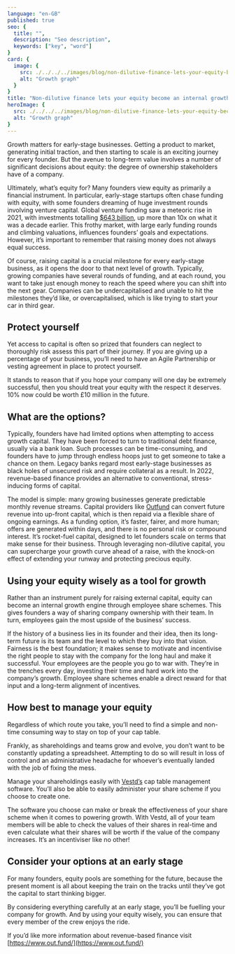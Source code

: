 ```yaml
---
language: "en-GB"
published: true
seo: {
  title: "",
  description: "Seo description",
  keywords: ["key", "word"]
}
card: {
  image: {
    src: ./../../../images/blog/non-dilutive-finance-lets-your-equity-become-an-internal-growth-engine.png,
    alt: "Growth graph"
  }
}
title: "Non-dilutive finance lets your equity become an internal growth engine"
heroImage: {
  src: ./../../../images/blog/non-dilutive-finance-lets-your-equity-become-an-internal-growth-engine.png,
  alt: "Growth graph"
}
---
```


Growth matters for early-stage businesses. Getting a product to market, generating initial traction, and then starting to scale is an exciting journey for every founder. But the avenue to long-term value involves a number of significant decisions about equity: the degree of ownership stakeholders have of a company. 

Ultimately, what’s equity for? Many founders view equity as primarily a financial instrument. In particular, early-stage startups often chase funding with equity, with some founders dreaming of huge investment rounds involving venture capital. Global venture funding saw a meteoric rise in 2021, with investments totalling [$643 billion](https://news.crunchbase.com/news/global-vc-funding-unicorns-2021-monthly-recap/), up more than 10x on what it was a decade earlier. This frothy market, with large early funding rounds and climbing valuations, influences founders’ goals and expectations. However, it’s important to remember that raising money does not always equal success.

Of course, raising capital is a crucial milestone for every early-stage business, as it opens the door to that next level of growth. Typically, growing companies have several rounds of funding, and at each round, you want to take just enough money to reach the speed where you can shift into the next gear. Companies can be undercapitalised and unable to hit the milestones they’d like, or overcapitalised, which is like trying to start your car in third gear. 


## Protect yourself

Yet access to capital is often so prized that founders can neglect to thoroughly risk assess this part of their journey. If you are giving up a percentage of your business, you’ll need to have an Agile Partnership or vesting agreement in place to protect yourself.

It stands to reason that if you hope your company will one day be extremely successful, then you should treat your equity with the respect it deserves. 10% now could be worth £10 million in the future.


## What are the options?

Typically, founders have had limited options when attempting to access growth capital. They have been forced to turn to traditional debt finance, usually via a bank loan. Such processes can be time-consuming, and founders have to jump through endless hoops just to get someone to take a chance on them. Legacy banks regard most early-stage businesses as black holes of unsecured risk and require collateral as a result. In 2022, revenue-based finance provides an alternative to conventional, stress-inducing forms of capital. 

The model is simple: many growing businesses generate predictable monthly revenue streams. Capital providers like [Outfund](https://www.out.fund/) can convert future revenue into up-front capital, which is then repaid via a flexible share of ongoing earnings. As a funding option, it’s faster, fairer, and more human; offers are generated within days, and there is no personal risk or compound interest. It’s rocket-fuel capital, designed to let founders scale on terms that make sense for their business. Through leveraging non-dilutive capital, you can supercharge your growth curve ahead of a raise, with the knock-on effect of extending your runway and protecting precious equity. 


## Using your equity wisely as a tool for growth

Rather than an instrument purely for raising external capital, equity can become an internal growth engine through employee share schemes. This gives founders a way of sharing company ownership with their team. In turn, employees gain the most upside of the business’ success. 

If the history of a business lies in its founder and their idea, then its long-term future is its team and the level to which they buy into that vision. Fairness is the best foundation; it makes sense to motivate and incentivise the right people to stay with the company for the long haul and make it successful. Your employees are the people you go to war with. They’re in the trenches every day, investing their time and hard work into the company’s growth. Employee share schemes enable a direct reward for that input and a long-term alignment of incentives. 

## How best to manage your equity

Regardless of which route you take, you’ll need to find a simple and non-time consuming way to stay on top of your cap table.

Frankly, as shareholdings and teams grow and evolve, you don’t want to be constantly updating a spreadsheet. Attempting to do so will result in loss of control and an administrative headache for whoever’s eventually landed with the job of fixing the mess.

Manage your shareholdings easily with [Vestd’s](https://www.vestd.com/) cap table management software. You’ll also be able to easily administer your share scheme if you choose to create one.

The software you choose can make or break the effectiveness of your share scheme when it comes to powering growth. With Vestd, all of your team members will be able to check the values of their shares in real-time and even calculate what their shares will be worth if the value of the company increases. It’s an incentiviser like no other!

## Consider your options at an early stage
For many founders, equity pools are something for the future, because the present moment is all about keeping the train on the tracks until they’ve got the capital to start thinking bigger. 

By considering everything carefully at an early stage, you’ll be fuelling your company for growth. And by using your equity wisely, you can ensure that every member of the crew enjoys the ride.

If you’d like more information about revenue-based finance visit [https://www.out.fund/](https://www.out.fund/)

